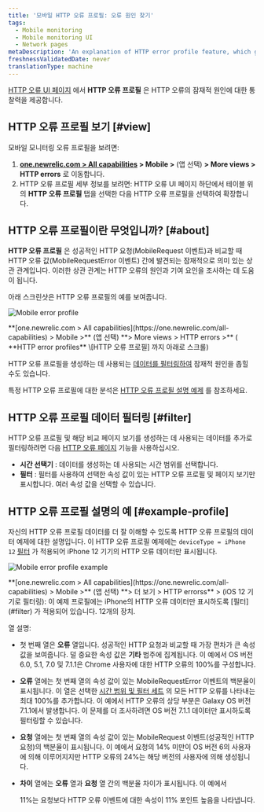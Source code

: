 ```yaml
---
title: '모바일 HTTP 오류 프로필: 오류 원인 찾기'
tags:
  - Mobile monitoring
  - Mobile monitoring UI
  - Network pages
metaDescription: 'An explanation of HTTP error profile feature, which gives you insight about your HTTP errors.'
freshnessValidatedDate: never
translationType: machine
---
```




[HTTP 오류 UI 페이지](/docs/mobile-monitoring/mobile-monitoring-ui/network-pages/http-errors-network-failure-analysis) 에서 **HTTP 오류 프로필** 은 HTTP 오류의 잠재적 원인에 대한 통찰력을 제공합니다.

## HTTP 오류 프로필 보기 [#view]

모바일 모니터링 오류 프로필을 보려면:

1. **[one.newrelic.com > All capabilities](https://one.newrelic.com/all-capabilities) > Mobile >** (앱 선택) **> More views > HTTP errors** 로 이동합니다.
2. HTTP 오류 프로필 세부 정보를 보려면: HTTP 오류 UI 페이지 하단에서 테이블 위의 **HTTP 오류 프로필** 탭을 선택한 다음 HTTP 오류 프로필을 선택하여 확장합니다.

## HTTP 오류 프로필이란 무엇입니까? [#about]

**HTTP 오류 프로필** 은 성공적인 HTTP 요청(MobileRequest 이벤트)과 비교할 때 HTTP 오류 값(MobileRequestError 이벤트) 간에 발견되는 잠재적으로 의미 있는 상관 관계입니다. 이러한 상관 관계는 HTTP 오류의 원인과 기여 요인을 조사하는 데 도움이 됩니다.

아래 스크린샷은 HTTP 오류 프로필의 예를 보여줍니다.

<img
  title="Mobile error profile"
  alt="Mobile error profile"
  src={mobileHttpErrorProfiles}
/>

<figcaption>
  **[one.newrelic.com > All capabilities](https://one.newrelic.com/all-capabilities) > Mobile >** (앱 선택) **> More views > HTTP errors >** ( **HTTP error profiles** \[HTTP 오류 프로필] 까지 아래로 스크롤)
</figcaption>

HTTP 오류 프로필을 생성하는 데 사용되는 [데이터를 필터링하여](#filter) 잠재적 원인을 좁힐 수도 있습니다.

특정 HTTP 오류 프로필에 대한 분석은 [HTTP 오류 프로필 설명 예제](#example-profile) 를 참조하세요.

## HTTP 오류 프로필 데이터 필터링 [#filter]

HTTP 오류 프로필 및 해당 비교 페이지 보기를 생성하는 데 사용되는 데이터를 추가로 필터링하려면 다음 [HTTP 오류 페이지](/docs/mobile-monitoring/mobile-monitoring-ui/network-pages/http-errors-network-failure-analysis#group-sort-filters) 기능을 사용하십시오.

* **시간 선택기** : 데이터를 생성하는 데 사용되는 시간 범위를 선택합니다.
* **필터** : 필터를 사용하여 선택한 속성 값이 있는 HTTP 오류 프로필 및 페이지 보기만 표시합니다. 여러 속성 값을 선택할 수 있습니다.

## HTTP 오류 프로필 설명의 예 [#example-profile]

자신의 HTTP 오류 프로필 데이터를 더 잘 이해할 수 있도록 HTTP 오류 프로필의 데이터 예제에 대한 설명입니다. 이 HTTP 오류 프로필 예제에는 `deviceType = iPhone 12` [필터](#filter) 가 적용되어 iPhone 12 기기의 HTTP 오류 데이터만 표시됩니다.

<img
  title="Mobile error profile example"
  alt="Mobile error profile example"
  src={mobileDeviceExample}
/>

<figcaption>
  **[one.newrelic.com > All capabilities](https://one.newrelic.com/all-capabilities) > Mobile >** (앱 선택) **> 더 보기 > HTTP errorss** > (iOS 12 기기로 필터링): 이 예제 프로필에는 iPhone의 HTTP 오류 데이터만 표시하도록 [필터](#filter) 가 적용되어 있습니다. 12개의 장치.
</figcaption>

열 설명:

* 첫 번째 열은 **오류** 열입니다. 성공적인 HTTP 요청과 비교할 때 가장 편차가 큰 속성 값을 보여줍니다. 덜 중요한 속성 값은 **기타** 범주에 집계됩니다. 이 예에서 OS 버전 6.0, 5.1, 7.0 및 7.1.1은 Chrome 사용자에 대한 HTTP 오류의 100%를 구성합니다.

* **오류** 열에는 첫 번째 열의 속성 값이 있는 MobileRequestError 이벤트의 백분율이 표시됩니다. 이 열은 선택한 [시간 범위 및 필터 세트](#filter) 의 모든 HTTP 오류를 나타내는 최대 100%를 추가합니다. 이 예에서 HTTP 오류의 상당 부분은 Galaxy OS 버전 7.1.1에서 발생합니다. 이 문제를 더 조사하려면 OS 버전 7.1.1 데이터만 표시하도록 필터링할 수 있습니다.

* **요청** 열에는 첫 번째 열의 속성 값이 있는 MobileRequest 이벤트(성공적인 HTTP 요청)의 백분율이 표시됩니다. 이 예에서 요청의 14% 미만이 OS 버전 6의 사용자에 의해 이루어지지만 HTTP 오류의 24%는 해당 버전의 사용자에 의해 생성됩니다.

* **차이** 열에는 **오류** 열과 **요청** 열 간의 백분율 차이가 표시됩니다. 이 예에서

  <Icon name="nr-caret-up"/>

  11%는 요청보다 HTTP 오류 이벤트에 대한 속성이 11% 포인트 높음을 나타냅니다.